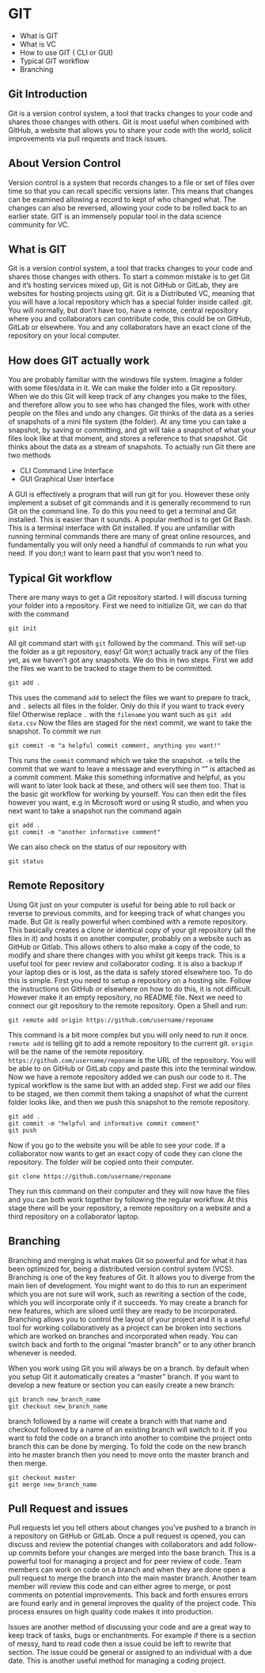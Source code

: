 # GIT {#GIT}

* What is GIT
* What is VC
* How to use GIT ( CLI or GUI)
* Typical GIT workflow
* Branching

## Git Introduction

Git is a version control system, a tool that tracks changes to your code and shares those changes with others. Git is most useful when combined with GitHub, a website that allows you to share your code with the world, solicit improvements via pull requests and track issues.

## About Version Control
Version control is a system that records changes to a file or set of files over time so that you can recall specific versions later. This means that changes can be examined allowing a record to kept of who changed what. The changes can also be reversed, allowing your code to be rolled back to an earlier state. GIT is an immensely popular tool in the data science community for VC.

## What is GIT
Git is a version control system, a tool that tracks changes to your code and shares those changes with others. To start a common mistake is to get Git and it's hosting services mixed up, Git is not GitHub or GitLab, they are websites for hosting projects using git. Git is a Distributed VC, meaning that you will have a local repository which has a special folder inside called .git. You will normally, but don't have too, have a remote, central repository where you and collaborators can contribute code, this could be on GitHub, GitLab or elsewhere. You and any collaborators have an exact clone of the repository on your local computer.  

## How does GIT actually work

You are probably familiar with the windows file system. Imagine a folder with some files/data in it. We can make the folder into a Git repository.
When we do this Git will keep track of any changes you make to the files, and therefore allow you to see who has changed the files, work with other people on the files and undo any changes. Git thinks of the data as a series of snapshots of a mini file system (the folder). At any time you can take a snapshot, by saving or committing, and git will take a snapshot of what your files look like at that moment, and stores a reference to that snapshot. Git thinks about the data as a stream of snapshots.
To actually run Git there are two methods

* CLI Command Line Interface
* GUI Graphical User Interface

A GUI is effectively a program that will run git for you. However these only implement a subset of git commands and it is generally recommend to run Git on the command line. To do this you need to get a terminal and Git installed. This is easier than it sounds. A popular method is to get Git Bash. This is a terminal interface with Git installed. If you are unfamiliar with running terminal commands there are many of great online resources, and fundamentally you will only need a handful of commands to run what you need. If you don;t want to learn past that you won't need to.

## Typical Git workflow

There are many ways to get a Git repository started. I will discuss turning your folder into a repository.
First we need to initialize Git, we can do that with the command

```
git init
```
All git command start with `git` followed by the command. This will set-up the folder as a git repository, easy! Git won;t actually track any of the files yet, as we haven't got any snapshots. We do this in two steps. First we add the files we want to be tracked to stage them to be committed.
```
git add .
```
This uses the command `add` to select the files we want to prepare to track, and `.` selects all files in the folder. Only do this if you want to track every file! Otherwise replace `.` with the `filename` you want such as ` git add data.csv`
Now the files are staged for the next commit, we want to take the snapshot. To commit we run
```
git commit -m "a helpful commit comment, anything you want!"
```
This runs the `commit` command which we take the snapshot. `-m` tells the commit that we want to leave a message and everything in "" is attached as a commit comment. Make this something informative and helpful, as you will want to later look back at these, and others will see them too.
That is the basic git workflow for working by yourself. You can then edit the files however you want, e.g in Microsoft word or using R studio, and when you next want to take a snapshot run the command again
```
git add .
git commit -m "another informative comment"
```
We can also check on the status of our repository with
```
git status
```
## Remote Repository
Using Git just on your computer is useful for being able to roll back or reverse to previous commits, and for keeping track of what changes you made. But Git is really powerful when combined with a remote repository. This basically creates a clone or identical copy of your git repository (all the files in it) and hosts it on another computer, probably on a website such as GitHub or Gitlab. This allows others to also make a copy of the code, to modify and share there changes with you whilst git keeps track. This is a useful tool for peer review and collaborator coding. it is also a backup if your laptop dies or is lost, as the data is safely stored elsewhere too.
To do this is simple. First you need to setup a repository on a hosting site. Follow the instructions on GitHub or elsewhere on how to do this, it is not difficult. However make it an empty repository, no README file. Next we need to connect our git repository to the remote repository. Open a Shell and run:
```
git remote add origin https://github.com/username/reponame
```
This command is a bit more complex but you will only need to run it once. `remote add` is telling git to add a remote repository to the current git. `origin` will be the name of the remote repository. `https://github.com/username/reponame` is the URL of the repository. You will be able to on GitHub or GitLab copy and paste this into the terminal window.
Now we have a remote repository added we can push our code to it. The typical workflow is the same but with an added step. First we add our files to be staged, we then commit them taking a snapshot of what the current folder looks like, and then we push this snapshot to the remote repository.
```
git add .
git commit -m "helpful and informative commit comment"
git push
```
Now if you go to the website you will be able to see your code. If a collaborator now wants to get an exact copy of code they can clone the repository. The folder will be copied onto their computer.

```
git clone https://github.com/username/reponame
```
They run this command on their computer and they will now have the files and you can both work together by following the regular workflow.
At this stage there will be your repository, a remote repository on a website and a third repository on a collaborator laptop.

## Branching

Branching and merging is what makes Git so powerful and for what it has been optimized for, being a distributed version control system (VCS). Branching is one of the key features of Git. It allows you to diverge from the main lien of development. You might want to do this to run an experiment which you are not sure will work, such as rewriting a section of the code, which you will incorporate only if it succeeds. Yo may create a branch for new features, which are siloed until they are ready to be incorporated. Branching allows you to control the layout of your project and it is a useful tool for working collaboratively as a project can be broken into sections which are worked on branches and incorporated when ready. You can switch back and forth to the original "master branch" or to any other branch whenever is needed.  

When you work using Git you will always be on a branch. by default when you setup Git it automatically creates a "master" branch. If you want to develop a new feature or section you can easily create a new branch:

```
git branch new_branch_name
git checkout new_branch_name
```
branch followed by a name will create a branch with that name and checkout followed by a name of an existing branch will switch to it. If you want to fold the code on a branch into another to combine the project onto branch this can be done by merging. To fold the code on the new branch into he master branch then you need to move onto the master branch and then merge.
```
git checkout master
git merge new_branch_name
```
## Pull Request and issues

Pull requests let you tell others about changes you've pushed to a branch in a repository on GitHub or GitLab. Once a pull request is opened, you can discuss and review the potential changes with collaborators and add follow-up commits before your changes are merged into the base branch. This is a powerful tool for managing a project and for peer review of code. Team members can work on code on a branch and when they are done open a pull request to merge the branch into the main master branch. Another team member will review this code and can either agree to merge, or post comments on potential improvements. This back and forth ensures errors are found early and in general improves the quality of the project code. This process ensures on high quality code makes it into production.

Issues are another method of discussing your code and are a great way to keep track of tasks, bugs or enchantments. For example if there is a section of messy, hard to read code then a issue could be left to rewrite that section. The issue could be general or assigned to an individual with a due date. This is another useful method for managing a coding project.

